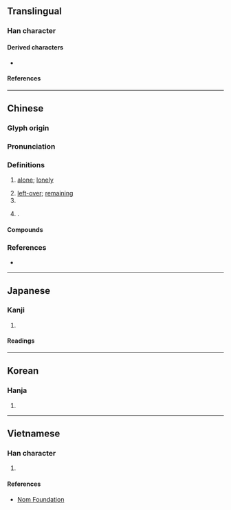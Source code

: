 {{also|孓|子|才|扌}}
{{character info}}
==Translingual==
{{stroke order|type=animate}}

===Han character===
{{Han char|rn=39|rad=子|as=00|sn=3|var=1|four=17407|canj=NNM|ids=⿻了㇀}}

====Derived characters====
* {{l|mul|[[𥝔]], [[𥾌]], [[𨥂]], [[𥁂]]}}

====References====
{{Han ref|kx=0277.070|dkj=06931|dj=0544.010|hdz=21008.010|uh=5B51}}

----

==Chinese==
{{zh-forms|alt=𡤼}}

===Glyph origin===
{{Han etym}}

===Pronunciation===
{{zh-pron
|m=jié
|c=kit3,git3
|mn=khiat
|mc=y
|oc=y
|cat=a
}}

===Definitions===
{{zh-hanzi}}

# [[alone]]; [[lonely]]
#: {{zh-x|孑孑|outstanding}}
# [[left-over]]; [[remaining]]
# {{zh-used|孑孓}}
# {{surname|zh|nodot=1}}.

====Compounds====
{{zh-der|孑孑|孑孓|孑然|孑然一身|孑然無依|孑立|孑義|孑身|孑遺|孤孑|殆無孑遺|無復孑遺|煢孑|煢煢孑立|煦仁孑義|矯孑|靡有孑遺}}

===References===
* {{R:yue:Hanzi}}

----

==Japanese==

===Kanji===
{{ja-kanji|grade=9|rs=子00}}

# {{rfdef|ja|sort=子00}}

====Readings====
{{ja-readings
|goon=けち
|kanon=けつ
|kanyoon=げつ
|kun=ひとり-
}}

----

==Korean==

===Hanja===
{{ko-hanja|혈}}

# {{rfdef|ko|sort=子00}}

----

==Vietnamese==

===Han character===
{{vi-readings|rs=子00|reading=két}}

# {{rfdef|vi|sort=子00}}

====References====
* [http://nomfoundation.org/common/nom_details.php?codepoint=5b51 Nom Foundation]